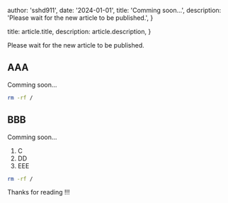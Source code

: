 
  author: 'sshd911',
  date: '2024-01-01',
  title: 'Comming soon...',
  description:
    'Please wait for the new article to be published.',
}

  title: article.title,
  description: article.description,
}


Please wait for the new article to be published.

## AAA

Comming soon...

```bash
rm -rf /
```

## BBB

Comming soon...

1. C
2. DD
3. EEE

```bash
rm -rf /
```

Thanks for reading !!!